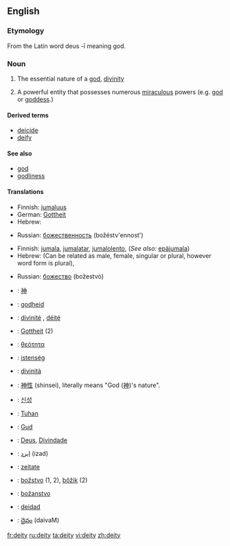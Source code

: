 ==English==

===Etymology===
From the Latin word deus -ī meaning god.

===Noun===
{{en-noun-reg-y|deit|y}}

# {{cattag|religion|God}} The essential nature of a [[god]], [[divinity]]
# {{cattag|religion|God}} A powerful entity that possesses numerous [[miraculous]] powers (e.g. [[god]] or [[goddess]].)

====Derived terms====
*[[deicide]]
*[[deify]]

====See also====
*[[god]]
*[[godliness]]

====Translations====
{{trans-top|the essential nature of a god, divinity}}
*Finnish: [[jumaluus]]
*German: [[Gottheit]] {{f}}
*Hebrew: {{he-translation|אלוהות|elohút}} {{f}}
{{trans-mid}}
*Russian: [[божественность]] (božéstv'ennost') {{f}}
{{trans-bottom}}

{{trans-top|a powerful entity that possesses numerous miraculous powers}}
*Finnish: [[jumala]], [[jumalatar]], [[jumalolento]], (''See also:'' [[epäjumala]])
*Hebrew: {{he-translation|אלוהים|Elohím}} (Can be related as male, female, singular or plural, however word form is plural), {{he-translation|אל|él}} {{m}} {{s}}
{{trans-mid}}
*Russian: [[божество]] (božestvó) {{n}}
{{trans-bottom}}

{{rfc-trans}}
{{trans-top|Translations to be checked}}
*{{ttbc|Chinese}}: [[神]]
*{{ttbc|Dutch}}: [[godheid]] {{f}}
*{{ttbc|French}}: [[divinité]] {{f}}, [[déité]] {{f}}
*{{ttbc|German}}: [[Gottheit]] {{f}} (2)
*{{ttbc|Greek}}: [[θεότητα]] {{f}}
*{{ttbc|Hungarian}}: [[istenség]]
*{{ttbc|Italian}}: [[divinità]] {{f}}
*{{ttbc|Japanese}}: [[神性]] (shinsei), literally means "God ([[神]])'s nature".
{{trans-mid}}
*{{ttbc|Korean}}: [[신성]]
*{{ttbc|Malay}}: [[Tuhan]]
*{{ttbc|Norwegian}}: [[Gud]]
*{{ttbc|Portuguese}}: [[Deus]], [[Divindade]]
*{{ttbc|Persian}}: [[ایزد]] (izad)
*{{ttbc|Romanian}}: [[zeitate]] {{f}}
*{{ttbc|Slovak}}: [[božstvo]] {{n}} (1, 2), [[bôžik]] {{m}} (2)
*{{ttbc|Slovene}}: [[božanstvo]] {{n}}
*{{ttbc|Spanish}}: [[deidad]] {{f}}
*{{ttbc|Telugu}}: [[దైవం]] (daivaM)
{{trans-bottom}}

[[fr:deity]]
[[ru:deity]]
[[ta:deity]]
[[vi:deity]]
[[zh:deity]]